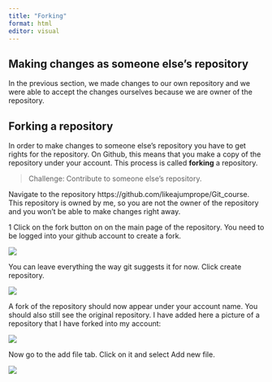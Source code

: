 ```yaml
---
title: "Forking"
format: html
editor: visual
---
```


## Making changes as someone else's repository

In the previous section, we made changes to our own repository and we were able to accept the changes ourselves because we are owner of the repository.

## Forking a repository

In order to make changes to someone else's repository you have to get rights for the repository. On Github, this means that you make a copy of the repository under your account. This process is called **forking** a repository.

> Challenge: Contribute to someone else's repository.

Navigate to the repository https://github.com/likeajumprope/Git_course. This repository is owned by me, so you are not the owner of the repository and you won't be able to make changes right away.

1 Click on the fork button on on the main page of the repository. You need to be logged into your github account to create a fork.

![](img/Forking1.png)

You can leave everything the way git suggests it for now. Click create repository.

![](img/Forking2.png)

A fork of the repository should now appear under your account name. You should also still see the original repository. I have added here a picture of a repository that I have forked into my account:

![](img/Forking3.png)

Now go to the add file tab. Click on it and select Add new file.

![](img/Forking5.png)
